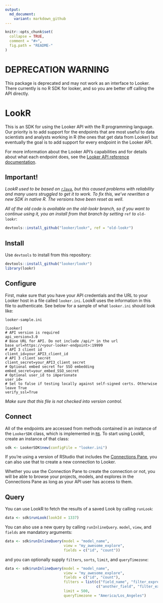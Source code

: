 ```yaml
---
output:
  md_document:
    variant: markdown_github
---
```


<!-- README.md is generated from README.Rmd. Please edit that file -->

```r
knitr::opts_chunk$set(
  collapse = TRUE,
  comment = "#>",
  fig.path = "README-"
)
```

# DEPRECATION WARNING

This package is deprecated and may not work as an interface to Looker. 
There currently is no R SDK for looker, and so you are better off calling the API directly.

# LookR

This is an SDK for using the Looker API with the R programming language. Our priority is to add support for the endpoints that are most useful to data scientists and analysts working in R (the ones that get data from Looker) but eventually the goal is to add support for every endpoint in the Looker API.

For more information about the Looker API's capabilities and for details about what each endpoint does, see the [Looker API reference documentation](https://docs.looker.com/reference/api-and-integration/api-reference).

## Important!

*LookR used to be based on [`rJava`](https://cran.r-project.org/package=rJava), but this caused problems with reliability and many users struggled to get it to work. To fix this, we've rewritten a new SDK in native R. The versions have been reset as well.*

*All of the old code is available on the old-lookr branch, so if you want to continue using it, you an install from that branch by setting* `ref` *to* `old-lookr`:

```r
devtools::install_github("looker/lookr", ref = "old-lookr")
```


## Install
Use `devtools` to install from this repository:

```r
devtools::install_github("looker/lookr")
library(lookr)
```

## Configure

First, make sure that you have your API credentials and the URL to your Looker host in a file called `looker.ini`. LookR uses the information in this file to authenticate. See below for a sample of what `looker.ini` should look like:

`looker-sample.ini`

```
[Looker]
# API version is required
api_version=3.0
# Base URL for API. Do not include /api/* in the url
base_url=https://<your-looker-endpoint>:19999
# API 3 client id
client_id=your_API3_client_id
# API 3 client secret
client_secret=your_API3_client_secret
# Optional embed secret for SSO embedding
embed_secret=your_embed_SSO_secret
# Optional user_id to impersonate
user_id=
# Set to false if testing locally against self-signed certs. Otherwise leave True
verify_ssl=True
```

*Make sure that this file is not checked into version control.*

## Connect

All of the endpoints are accessed from methods contained in an instance of the `LookerSDK` class, which is implemented in [`R6`](https://cran.r-project.org/web/packages/R6/index.html). To start using LookR, create an instance of that class:

```r
sdk <- LookerSDK$new(configFile = "looker.ini")
```

If you're using a version of RStudio that includes the [Connections Pane](https://support.rstudio.com/hc/en-us/articles/115010915687-Using-RStudio-Connections), you can also use that to create a new connection to Looker.

Whether you use the Connection Pane to create the connection or not, you will be able to browse your projects, models, and explores in the Connections Pane as long as your API user has access to them.

## Query

You can use LookR to fetch the results of a saved Look by calling `runLook`:

```r
data <- sdk$runLook(lookId = 1337)
```

You can also use a new query by calling `runInlineQuery`. `model`, `view`, and `fields` are mandatory arguments:

```r
data <- sdk$runInlineQuery(model = "model_name",
                           view = "my_awesome_explore",
                           fields = c("id", "count"))
```

and you can optionally supply `filters`, `sorts`, `limit`, and `queryTimezone`:

```r
data <- sdk$runInlineQuery(model = "model_name",
                           view = "my_awesome_explore",
                           fields = c("id", "count"),
                           filters = list(c("field_name", "filter_expression"),
                                          c("another_field", "filter_expression")),
                           limit = 500,
                           queryTimezone = "America/Los_Angeles")
```

